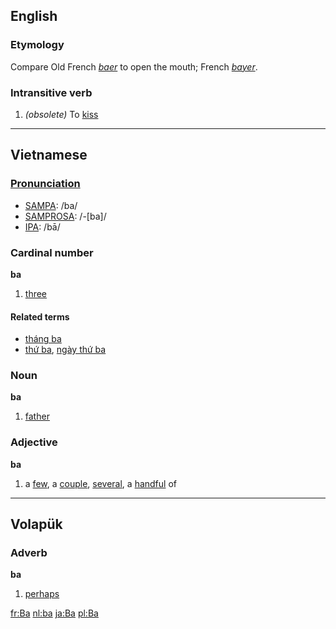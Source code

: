 ==English==
===Etymology===
Compare Old French ''[[baer]]'' to open the mouth; French ''[[bayer]]''.

===Intransitive verb===
#''(obsolete)'' To [[kiss]]

-----

== Vietnamese ==

=== [[Pronunciation]] ===
*[[SAMPA]]: /ba/
*[[SAMPROSA]]: /-[ba]/
*[[International Phonetic Alphabet|IPA]]: /bā/

=== Cardinal number ===
'''ba'''
#[[three]]

====Related terms====
*[[tháng ba]]
*[[thứ ba]], [[ngày thứ ba]]

===Noun===
'''ba'''
#[[father]]

=== Adjective ===
'''ba'''
#a [[few#Pronoun|few]], a [[couple]], [[several]], a [[handful]] of

-----

== Volapük ==
=== Adverb ===
'''ba'''
#[[perhaps]]

[[fr:Ba]]
[[nl:ba]]
[[ja:Ba]]
[[pl:Ba]]
